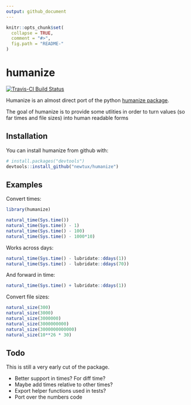 ```yaml
---
output: github_document
---
```


<!-- README.md is generated from README.Rmd. Please edit that file -->

```r
knitr::opts_chunk$set(
  collapse = TRUE,
  comment = "#>",
  fig.path = "README-"
)
```

# humanize

[![Travis-CI Build Status](https://travis-ci.org/newtux/humanize.svg?branch=master)](https://travis-ci.org/newtux/humanize)

Humanize is an almost direct port of the python [humanize package](https://github.com/jmoiron/humanize).

The goal of humanize is to provide some utlities in order to turn values (so far times and file sizes) into human readable forms  

## Installation

You can install humanize from github with:

```r
# install.packages("devtools")
devtools::install_github("newtux/humanize")
```

## Examples

Convert times:

```r
library(humanize)

natural_time(Sys.time())
natural_time(Sys.time() - 1)
natural_time(Sys.time() - 100)
natural_time(Sys.time() - 1000*10)
```

Works across days:

```r
natural_time(Sys.time() - lubridate::ddays(1))
natural_time(Sys.time() - lubridate::ddays(70))
```

And forward in time:

```r
natural_time(Sys.time() + lubridate::ddays(1))
```

Convert file sizes:

```r
natural_size(300)
natural_size(3000)
natural_size(3000000)
natural_size(3000000000)
natural_size(3000000000000)
natural_size(10**26 * 30)
```


## Todo

This is still a very early cut of the package. 

- Better support in times? For diff time?
- Maybe add times relative to other times?
- Export helper functions used in tests?
- Port over the numbers code
